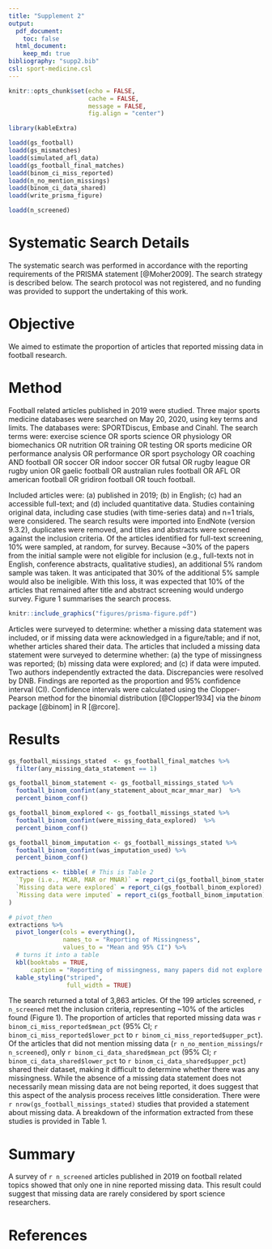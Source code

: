 ```yaml
---
title: "Supplement 2"
output:
  pdf_document:
    toc: false
  html_document:
    keep_md: true
bibliography: "supp2.bib"
csl: sport-medicine.csl
---
```


```r
knitr::opts_chunk$set(echo = FALSE, 
                      cache = FALSE,
                      message = FALSE,
                      fig.align = "center")
```

```r
library(kableExtra)
```


```r
loadd(gs_football)
loadd(gs_mismatches)
loadd(simulated_afl_data)
loadd(gs_football_final_matches)
loadd(binom_ci_miss_reported)
loadd(n_no_mention_missings)
loadd(binom_ci_data_shared)
loadd(write_prisma_figure)
```

```r
loadd(n_screened)
```

# Systematic Search Details

The systematic search was performed in accordance with the reporting
requirements of the PRISMA statement [@Moher2009]. The search strategy is
described below. The search protocol was not registered, and no funding
was provided to support the undertaking of this work.

# Objective

We aimed to estimate the proportion of articles that reported 
missing data in football research.

# Method

Football related articles published in 2019 were studied. Three major
sports medicine databases were searched on May 20, 2020, using key terms and limits. 
The databases were: SPORTDiscus, Embase and Cinahl. The search terms were: exercise science 
OR sports science OR physiology OR biomechanics OR nutrition OR training 
OR testing OR sports medicine OR performance analysis OR performance 
OR sport psychology OR coaching AND football OR soccer OR indoor soccer OR futsal OR rugby league OR rugby union OR gaelic football OR australian rules football OR AFL OR american football OR gridiron football OR touch football.

Included articles were: (a) published in 2019; (b) in English; 
(c) had an accessible full-text; and (d) included quantitative data. 
Studies containing original data, including case studies (with time-series data) 
and n=1 trials, were considered. The search results were imported into EndNote (version 9.3.2), 
duplicates were removed, and titles and abstracts were screened against
the inclusion criteria. Of the articles identified for full-text
screening, 10% were sampled, at random, for survey. Because \~30% of the
papers from the initial sample were not eligible for inclusion
(e.g., full-texts not in English, conference abstracts, qualitative
studies), an additional 5% random sample was taken. It was anticipated that 
30% of the additional 5% sample would also be ineligible. With this loss,
it was expected that 10% of the articles that remained after title and abstract 
screening would undergo survey. Figure 1 summarises the search process.


```r
knitr::include_graphics("figures/prisma-figure.pdf")
```

Articles were surveyed to determine: whether a missing data
statement was included, or if missing data were acknowledged in a
figure/table; and if not, whether articles shared their data. The articles
that included a missing data statement were surveyed to determine whether: 
(a) the type of missingness was reported; (b) missing data were explored; and
(c) if data were imputed. Two authors independently extracted the
data. Discrepancies were resolved by DNB. Findings are
reported as the proportion and 95% confidence interval (CI). Confidence
intervals were calculated using the Clopper-Pearson method for the
binomial distribution [@Clopper1934] via the *binom* package [@binom] in R [@rcore].

# Results


```r
gs_football_missings_stated  <- gs_football_final_matches %>% 
  filter(any_missing_data_statement == 1)
```

```r
gs_football_binom_statement <- gs_football_missings_stated %>% 
  football_binom_confint(any_statement_about_mcar_mnar_mar)  %>% 
  percent_binom_conf()

gs_football_binom_explored <- gs_football_missings_stated %>% 
  football_binom_confint(were_missing_data_explored)  %>% 
  percent_binom_conf()

gs_football_binom_imputation <- gs_football_missings_stated %>% 
  football_binom_confint(was_imputation_used) %>% 
  percent_binom_conf()
```

```r

extractions <- tibble( # This is Table 2
  `Type (i.e., MCAR, MAR or MNAR)` = report_ci(gs_football_binom_statement),
  `Missing data were explored` = report_ci(gs_football_binom_explored),
  `Missing data were imputed` = report_ci(gs_football_binom_imputation)
)

# pivot_then
extractions %>% 
  pivot_longer(cols = everything(),
               names_to = "Reporting of Missingness",
               values_to = "Mean and 95% CI") %>% 
  # turns it into a table
  kbl(booktabs = TRUE,
      caption = "Reporting of missingness, many papers did not explore missings in a meaningful way, and there was the same number of papers who imputed values as reported MCAR, MAR, or MNAR.") %>% 
  kable_styling("striped",
                full_width = TRUE)
```


The search returned a total of 3,863 articles. Of the 199 articles screened, `r n_screened` met the inclusion criteria, representing \~10% of the articles found (Figure 1). The proportion of articles that reported missing data was `r binom_ci_miss_reported$mean_pct` (95% CI; `r binom_ci_miss_reported$lower_pct` to `r binom_ci_miss_reported$upper_pct`). Of the articles that did not mention missing data (`r n_no_mention_missings`/`r n_screened`), only `r binom_ci_data_shared$mean_pct` (95% CI; `r binom_ci_data_shared$lower_pct` to `r binom_ci_data_shared$upper_pct`) shared their dataset, making it difficult to determine whether there was any missingness. While the absence of a missing data statement does not necessarily mean missing data are not being reported, it does suggest that this aspect of the analysis process receives little consideration. There were `r nrow(gs_football_missings_stated)` studies that provided a statement about missing data. A breakdown of the information extracted from these studies is provided in Table 1.

# Summary

A survey of `r n_screened` articles published in 2019 on football related topics
showed that only one in nine reported missing data. This result could suggest
that missing data are rarely considered by sport science researchers.

# References {-}